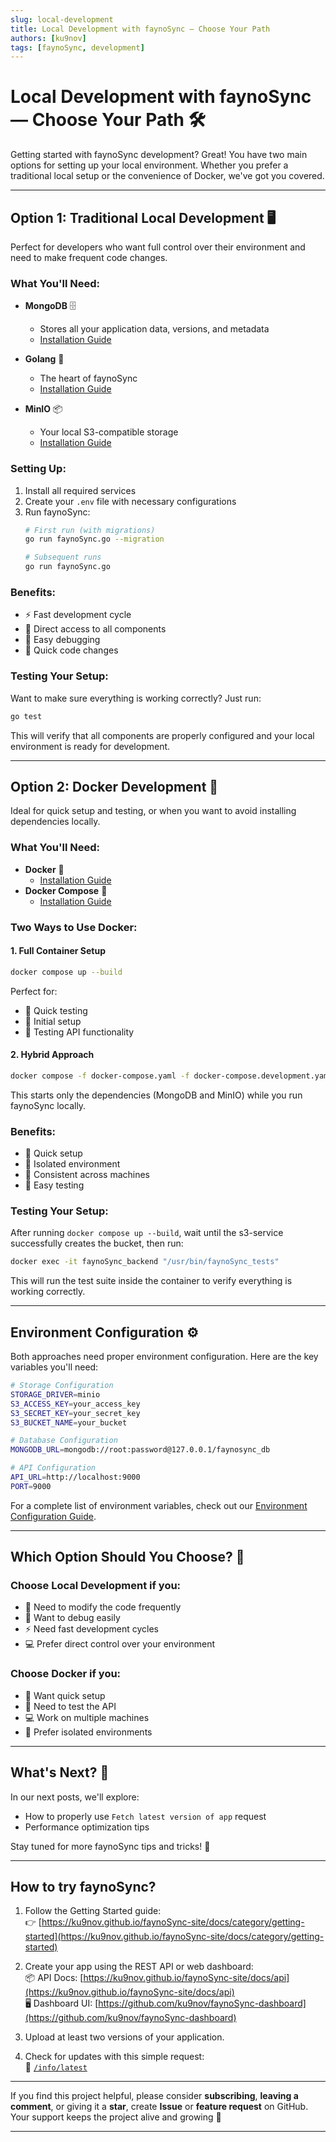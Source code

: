 ```yaml
---
slug: local-development
title: Local Development with faynoSync — Choose Your Path
authors: [ku9nov]
tags: [faynoSync, development]
---
```


# Local Development with faynoSync — Choose Your Path 🛠️

Getting started with faynoSync development? Great! You have two main options for setting up your local environment. Whether you prefer a traditional local setup or the convenience of Docker, we've got you covered.

---

## Option 1: Traditional Local Development 🖥️

Perfect for developers who want full control over their environment and need to make frequent code changes.

### What You'll Need:

- **MongoDB** 🗄️
  - Stores all your application data, versions, and metadata
  - [Installation Guide](https://www.mongodb.com/docs/manual/administration/install-community/)

- **Golang** 🐹
  - The heart of faynoSync
  - [Installation Guide](https://go.dev/doc/install)

- **MinIO** 📦
  - Your local S3-compatible storage
  - [Installation Guide](https://min.io/docs/minio/linux/operations/install-deploy-manage/deploy-minio-single-node-single-drive.html)

### Setting Up:

1. Install all required services
2. Create your `.env` file with necessary configurations
3. Run faynoSync:
   ```bash
   # First run (with migrations)
   go run faynoSync.go --migration
   
   # Subsequent runs
   go run faynoSync.go
   ```

### Benefits:
- ⚡ Fast development cycle
- 🔧 Direct access to all components
- 🧪 Easy debugging
- 🔄 Quick code changes

### Testing Your Setup:
Want to make sure everything is working correctly? Just run:
```bash
go test
```
This will verify that all components are properly configured and your local environment is ready for development.

---

## Option 2: Docker Development 🐳

Ideal for quick setup and testing, or when you want to avoid installing dependencies locally.

### What You'll Need:

- **Docker** 🐳
  - [Installation Guide](https://docs.docker.com/engine/install/)
- **Docker Compose** 🎵
  - [Installation Guide](https://docs.docker.com/compose/install/)

### Two Ways to Use Docker:

#### 1. Full Container Setup
```bash
docker compose up --build
```
Perfect for:
- 🚀 Quick testing
- 🧪 Initial setup
- 🔄 Testing API functionality

#### 2. Hybrid Approach
```bash
docker compose -f docker-compose.yaml -f docker-compose.development.yaml up
```
This starts only the dependencies (MongoDB and MinIO) while you run faynoSync locally.

### Benefits:
- 🚀 Quick setup
- 🧩 Isolated environment
- 🔄 Consistent across machines
- 🧪 Easy testing

### Testing Your Setup:
After running `docker compose up --build`, wait until the s3-service successfully creates the bucket, then run:
```bash
docker exec -it faynoSync_backend "/usr/bin/faynoSync_tests"
```
This will run the test suite inside the container to verify everything is working correctly.

---

## Environment Configuration ⚙️

Both approaches need proper environment configuration. Here are the key variables you'll need:

```bash
# Storage Configuration
STORAGE_DRIVER=minio
S3_ACCESS_KEY=your_access_key
S3_SECRET_KEY=your_secret_key
S3_BUCKET_NAME=your_bucket

# Database Configuration
MONGODB_URL=mongodb://root:password@127.0.0.1/faynosync_db

# API Configuration
API_URL=http://localhost:9000
PORT=9000
```

For a complete list of environment variables, check out our [Environment Configuration Guide](https://ku9nov.github.io/faynoSync-site/docs/getting-started/env-overview).

---

## Which Option Should You Choose? 🤔

### Choose Local Development if you:
- 🔧 Need to modify the code frequently
- 🐛 Want to debug easily
- ⚡ Need fast development cycles
- 💻 Prefer direct control over your environment

### Choose Docker if you:
- 🚀 Want quick setup
- 🧪 Need to test the API
- 💻 Work on multiple machines
- 🧩 Prefer isolated environments

---

## What's Next? 🚀

In our next posts, we'll explore:
- How to properly use `Fetch latest version of app` request
- Performance optimization tips

Stay tuned for more faynoSync tips and tricks! 💚

---

## How to try faynoSync?

1. Follow the Getting Started guide:  
👉 [https://ku9nov.github.io/faynoSync-site/docs/category/getting-started](https://ku9nov.github.io/faynoSync-site/docs/category/getting-started)

2. Create your app using the REST API or web dashboard:  
📦 API Docs: [https://ku9nov.github.io/faynoSync-site/docs/api](https://ku9nov.github.io/faynoSync-site/docs/api)  
🖥️ Dashboard UI: [https://github.com/ku9nov/faynoSync-dashboard](https://github.com/ku9nov/faynoSync-dashboard)

3. Upload at least two versions of your application.

4. Check for updates with this simple request:  
📡 [`/info/latest`](https://ku9nov.github.io/faynoSync-site/docs/api/info/latest)

---

If you find this project helpful, please consider **subscribing**, **leaving a comment**, or giving it a **star**, create **Issue** or **feature request** on GitHub.  
Your support keeps the project alive and growing 💚

--- 
